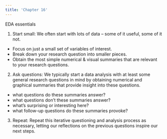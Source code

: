 ```yaml
---
title: 'Chapter 16' 
--- 
```


EDA essentials

1. Start small: We often start with lots of data – some of it useful, some of it not. 

- Focus on just a small set of variables of interest.
- Break down your research question into smaller pieces.
- Obtain the most simple numerical & visual summaries that are relevant to your research questions.

2. Ask questions: We typically start a data analysis with at least some general research questions in mind by obtaining numerical and graphical summaries that provide insight into these questions.

- what questions do these summaries answer?
- what questions don’t these summaries answer?
- what’s surprising or interesting here?
- what follow-up questions do these summaries provoke?

3. Repeat: Repeat this iterative questioning and analysis process as necessary, letting our reflections on the previous questions inspire our next steps.
